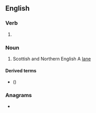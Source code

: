 ==English==

===Verb===
{{head|en|verb form}}

# {{present participle of|loan|lang=en|nocat=1}}

===Noun===
{{en-noun}}

# Scottish and Northern English A [[lane]]

====Derived terms====
* {{l|en|free loaning}} ({{m|en|right of way}})

===Anagrams===
* {{anagrams|en|a=agilnno|loganin}}
